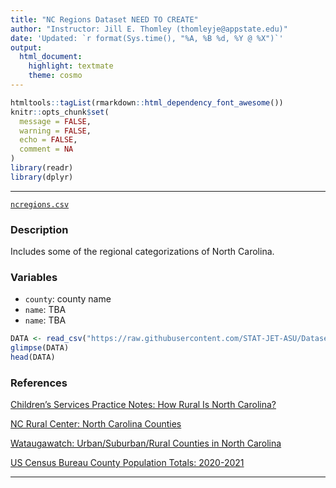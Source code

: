 ```yaml
---
title: "NC Regions Dataset NEED TO CREATE"
author: "Instructor: Jill E. Thomley (thomleyje@appstate.edu)"
date: 'Updated: `r format(Sys.time(), "%A, %B %d, %Y @ %X")`'
output: 
  html_document: 
    highlight: textmate
    theme: cosmo
---
```


```r
htmltools::tagList(rmarkdown::html_dependency_font_awesome())
knitr::opts_chunk$set(
  message = FALSE,
  warning = FALSE,
  echo = FALSE,
  comment = NA
)
library(readr)
library(dplyr)
```
<hr>

<i class="fas fa-database"></i> [`ncregions.csv`](https://raw.githubusercontent.com/STAT-JET-ASU/Datasets/master/Instructor/annualinflation.csv)

### Description

Includes some of the regional categorizations of North Carolina.

### Variables

* `county`: county name
* `name`: TBA
* `name`: TBA

```r
DATA <- read_csv("https://raw.githubusercontent.com/STAT-JET-ASU/Datasets/master/Instructor/ncregions.csv")
glimpse(DATA)
head(DATA)
```

### References

[Children's Services Practice Notes: How Rural Is North Carolina?](https://practicenotes.org/vol12_no3/NC.htm)

[NC Rural Center: North Carolina Counties](https://www.ncruralcenter.org/about-us/)

[Wataugawatch: Urban/Suburban/Rural Counties in North Carolina](https://blog.wataugawatch.net/2019/11/urbansuburbanrural-counties-in-north.html)

[US Census Bureau County Population Totals: 2020-2021](https://www.census.gov/data/tables/time-series/demo/popest/2020s-counties-total.html)

<hr>
